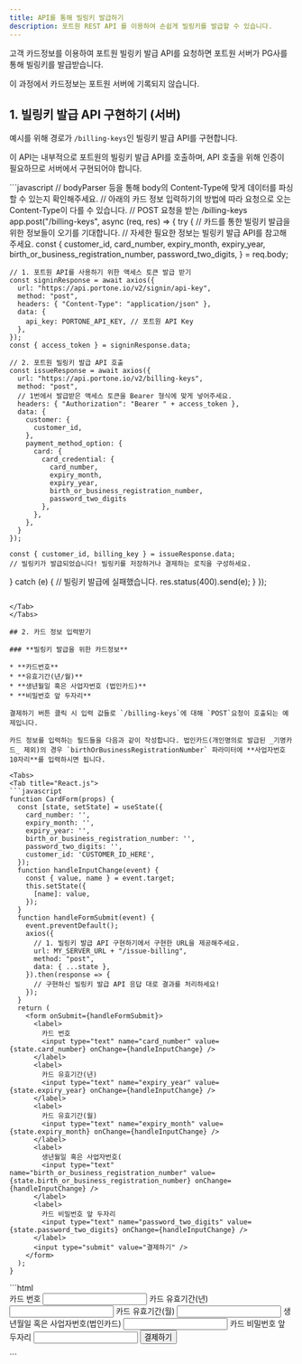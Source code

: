 ```yaml
---
title: API를 통해 빌링키 발급하기
description: 포트원 REST API 를 이용하여 손쉽게 빌링키를 발급할 수 있습니다.
---
```




고객 카드정보를 이용하여 포트원 빌링키 발급 API를 요청하면 포트원 서버가 PG사를 통해 빌링키를 발급받습니다.

이 과정에서 카드정보는 포트원 서버에 기록되지 않습니다.

## 1. 빌링키 발급 API 구현하기 (서버)

예시를 위해 경로가 `/billing-keys`인 빌링키 발급 API를 구현합니다.

이 API는 내부적으로 포트원의 빌링키 발급 API를 호출하며, API 호출을 위해 인증이 필요하므로 서버에서 구현되어야 합니다.

<Tabs>
<Tab title="Express.js">
```javascript
// bodyParser 등을 통해 body의 Content-Type에 맞게 데이터를 파싱할 수 있는지 확인해주세요.
// 아래의 카드 정보 입력하기의 방법에 따라 요청으로 오는 Content-Type이 다를 수 있습니다.
// POST 요청을 받는 /billing-keys
app.post("/billing-keys", async (req, res) => {
  try {
    // 카드를 통한 빌링키 발급을 위한 정보들이 오기를 기대합니다.
    // 자세한 필요한 정보는 빌링키 발급 API를 참고해주세요.
    const {
      customer_id,
      card_number,
      expiry_month,
      expiry_year,
      birth_or_business_registration_number,
      password_two_digits,
    } = req.body;

    // 1. 포트원 API를 사용하기 위한 액세스 토큰 발급 받기
    const signinResponse = await axios({
      url: "https://api.portone.io/v2/signin/api-key",
      method: "post",
      headers: { "Content-Type": "application/json" },
      data: {
        api_key: PORTONE_API_KEY, // 포트원 API Key
      },
    });
    const { access_token } = signinResponse.data;
    
    // 2. 포트원 빌링키 발급 API 호출
    const issueResponse = await axios({
      url: "https://api.portone.io/v2/billing-keys",
      method: "post",
      // 1번에서 발급받은 액세스 토큰을 Bearer 형식에 맞게 넣어주세요.
      headers: { "Authorization": "Bearer " + access_token },
      data: {
        customer: {
          customer_id,
        },
        payment_method_option: {
          card: {
            card_credential: {
              card_number,
              expiry_month,
              expiry_year,
              birth_or_business_registration_number,
              password_two_digits
            },
          },
        },
      }
    });

    const { customer_id, billing_key } = issueResponse.data;
    // 빌링키가 발급되었습니다! 빌링키를 저장하거나 결제하는 로직을 구성하세요.
  } catch (e) {
    // 빌링키 발급에 실패했습니다.
    res.status(400).send(e);
  }
});
```

</Tab>
</Tabs>

## 2. 카드 정보 입력받기

### **빌링키 발급을 위한 카드정보**

* **카드번호**
* **유효기간(년/월)**
* **생년월일 혹은 사업자번호 (법인카드)**
* **비밀번호 앞 두자리**

결제하기 버튼 클릭 시 입력 값들로 `/billing-keys`에 대해 `POST`요청이 호출되는 예제입니다.

카드 정보를 입력하는 필드들을 다음과 같이 작성합니다. 법인카드(개인명의로 발급된 _기명카드_ 제외)의 경우 `birthOrBusinessRegistrationNumber` 파라미터에 **사업자번호 10자리**를 입력하시면 됩니다.

<Tabs>
<Tab title="React.js">
```javascript
function CardForm(props) {
  const [state, setState] = useState({
    card_number: '',
    expiry_month: '',
    expiry_year: '',
    birth_or_business_registration_number: '',
    password_two_digits: '',
    customer_id: 'CUSTOMER_ID_HERE',
  });
  function handleInputChange(event) {
    const { value, name } = event.target;
    this.setState({
      [name]: value,
    });
  }
  function handleFormSubmit(event) {
    event.preventDefault();
    axios({
      // 1. 빌링키 발급 API 구현하기에서 구현한 URL을 제공해주세요.
      url: MY_SERVER_URL + "/issue-billing",
      method: "post",
      data: { ...state },
    }).then(response => {
      // 구현하신 빌링키 발급 API 응답 대로 결과를 처리하세요!
    });
  }
  return (
    <form onSubmit={handleFormSubmit}>
      <label>
        카드 번호
        <input type="text" name="card_number" value={state.card_number} onChange={handleInputChange} />
      </label>
      <label>
        카드 유효기간(년)
        <input type="text" name="expiry_year" value={state.expiry_year} onChange={handleInputChange} />
      </label>
      <label>
        카드 유효기간(월)
        <input type="text" name="expiry_month" value={state.expiry_month} onChange={handleInputChange} />
      </label>
      <label>
        생년월일 혹은 사업자번호(
        <input type="text" name="birth_or_business_registration_number" value={state.birth_or_business_registration_number} onChange={handleInputChange} />
      </label>
      <label>
        카드 비밀번호 앞 두자리
        <input type="text" name="password_two_digits" value={state.password_two_digits} onChange={handleInputChange} />
      </label>
      <input type="submit" value="결제하기" />
    </form>
  );
}
```

</Tab>

<Tab title="HTML">
```html
<!-- 1. 빌링키 발급 API 구현하기에서 구현한 URL을 제공해주세요. -->
<form action="https://MY-SERVER-URL/billing-keys", method="post">
  <label>
    카드 번호
    <input type="text" name="card_number">
  </label>
  <label>
    카드 유효기간(년)
    <input type="text" name="expiry_year">
  </label>
  <label>
    카드 유효기간(월)
    <input type="text" name="expiry_month">
  </label>
  <label>
    생년월일 혹은 사업자번호(법인카드)
    <input type="text" name="birth_or_business_registration_number">
  </label>
  <label>
    카드 비밀번호 앞 두자리
    <input type="text" name="password_two_digits">
  </label>
  <input hidden type="text" value="CUSTOMER_ID_HERE" name="customer_id">
  <input type="submit" value="결제하기">
</form>
```

</Tab>
</Tabs>
